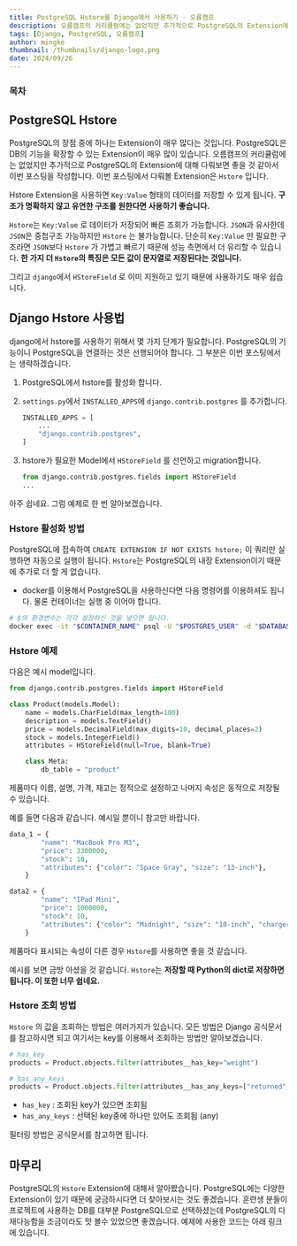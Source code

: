 ```yaml
---
title: PostgreSQL Hstore를 Django에서 사용하기 - 오름캠프
description: 오름캠프의 커리큘럼에는 없었지만 추가적으로 PostgreSQL의 Extension에 대해 다뤄보면 좋을 것 같아서 이번 포스팅을 작성합니다. 이번 포스팅에서 다뤄볼 Extension은 Hstore 입니다.
tags: [Django, PostgreSQL, 오름캠프]
author: mingke
thumbnail: /thumbnails/django-logo.png
date: 2024/09/26
---
```


### 목차

## PostgreSQL Hstore

PostgreSQL의 장점 중에 하나는 Extension이 매우 많다는 것입니다. PostgreSQL은 DB의 기능을 확장할 수 있는 Extension이 매우 많이 있습니다. 오름캠프의 커리큘럼에는 없었지만 추가적으로 PostgreSQL의 Extension에 대해 다뤄보면 좋을 것 같아서 이번 포스팅을 작성합니다. 이번 포스팅에서 다뤄볼 Extension은 `Hstore` 입니다.

Hstore Extension을 사용하면 `Key:Value` 형태의 데이터를 저장할 수 있게 됩니다. **구조가 명확하지 않고 유연한 구조를 원한다면 사용하기 좋습니다.**

`Hstore`는 `Key:Value` 로 데이터가 저장되어 빠른 조회가 가능합니다. `JSON`과 유사한데 `JSON`은 중첩구조 가능하지만 `Hstore` 는 불가능합니다. 단순히 `Key:Value` 만 필요한 구조라면 `JSON`보다 `Hstore` 가 가볍고 빠르기 때문에 성능 측면에서 더 유리할 수 있습니다. **한 가지 더 `Hstore`의 특징은 모든 값이 문자열로 저장된다는 것입니다.**

그리고 `django`에서 `HStoreField` 로 이미 지원하고 있기 때문에 사용하기도 매우 쉽습니다.

## Django Hstore 사용법

django에서 hstore를 사용하기 위해서 몇 가지 단계가 필요합니다. PostgreSQL의 기능이니 PostgreSQL을 연결하는 것은 선행되어야 합니다. 그 부분은 이번 포스팅에서는 생략하겠습니다.

1. PostgreSQL에서 hstore를 활성화 합니다.
2. `settings.py`에서 `INSTALLED_APPS`에 `django.contrib.postgres` 를 추가합니다.

   ```python
   INSTALLED_APPS = [
       ...
       "django.contrib.postgres",
   ]
   ```

3. hstore가 필요한 Model에서 `HStoreField` 를 선언하고 migration합니다.

   ```python
   from django.contrib.postgres.fields import HStoreField
   ...
   ```

아주 쉽네요. 그럼 예제로 한 번 알아보겠습니다.

### Hstore 활성화 방법

PostgreSQL에 접속하여 `CREATE EXTENSION IF NOT EXISTS hstore;` 이 쿼리만 실행하면 자동으로 실행이 됩니다. `Hstore`는 PostgreSQL의 내장 Extension이기 때문에 추가로 더 할 게 없습니다.

- docker를 이용해서 PostgreSQL을 사용하신다면 다음 명령어를 이용하셔도 됩니다. 물론 컨테이너는 실행 중 이어야 합니다.

```bash
# $의 환경변수는 각각 설정하신 것을 넣으면 됩니다.
docker exec -it "$CONTAINER_NAME" psql -U "$POSTGRES_USER" -d "$DATABASE_NAME" -c "CREATE EXTENSION IF NOT EXISTS hstore;"
```

### Hstore 예제

다음은 예시 model입니다.

```python
from django.contrib.postgres.fields import HStoreField

class Product(models.Model):
    name = models.CharField(max_length=100)
    description = models.TextField()
    price = models.DecimalField(max_digits=10, decimal_places=2)
    stock = models.IntegerField()
    attributes = HStoreField(null=True, blank=True)

    class Meta:
        db_table = "product"
```

제품마다 이름, 설명, 가격, 재고는 정적으로 설정하고 나머지 속성은 동적으로 저장될 수 있습니다.

예를 들면 다음과 같습니다. 예시일 뿐이니 참고만 바랍니다.

```python
data_1 = {
        "name": "MacBook Pro M3",
        "price": 3300000,
        "stock": 10,
        "attributes": {"color": "Space Gray", "size": "13-inch"},
    }

data2 = {
        "name": "IPad Mini",
        "price": 1000000,
        "stock": 10,
        "attributes": {"color": "Midnight", "size": "10-inch", "charger_type": "8-pin"},
    }
```

제품마다 표시되는 속성이 다른 경우 `Hstore`를 사용하면 좋을 것 같습니다.

예시를 보면 금방 아셨을 것 같습니다. `Hstore`는 **저장할 때 Python의 dict로 저장하면 됩니다. 이 또한 너무 쉽네요.**

### Hstore 조회 방법

`Hstore` 의 값을 조회하는 방법은 여러가지가 있습니다. 모든 방법은 Django 공식문서를 참고하시면 되고 여기서는 key를 이용해서 조회하는 방법만 알아보겠습니다.

```python
# has_key
products = Product.objects.filter(attributes__has_key="weight")

# has_any_keys
products = Product.objects.filter(attributes__has_any_keys=["returned", "weight"])
```

- `has_key` : 조회된 key가 있으면 조회됨
- `has_any_keys` : 선택된 key중에 하나만 있어도 조회됨 (any)

<Link url="https://docs.djangoproject.com/en/5.1/ref/contrib/postgres/fields/#hstorefield" />

필터링 방법은 공식문서를 참고하면 됩니다.

## 마무리

PostgreSQL의 `Hstore` Extension에 대해서 알아봤습니다. PostgreSQL에는 다양한 Extension이 있기 때문에 궁금하시다면 더 찾아보시는 것도 좋겠습니다. 훈련생 분들이 프로젝트에 사용하는 DB를 대부분 PostgreSQL으로 선택하셨는데 PostgreSQL의 다재다능함을 조금이라도 맛 볼수 있었으면 좋겠습니다. 예제에 사용한 코드는 아래 링크에 있습니다.

<Link url="https://github.com/Jungminchae/django-pytest-practice/blob/main/src/shops/models.py" />

<Link url="https://chaechae.life/blog/django-orm-dev-tips" />
